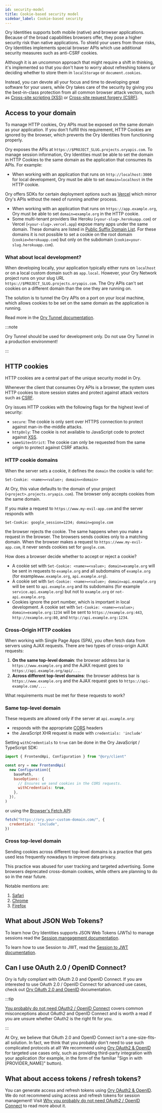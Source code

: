 ```yaml
---
id: security-model
title: Cookie-based security model
sidebar_label: Cookie-based security
---
```


Ory Identities supports both mobile (native) and browser applications. Because of the broad capabilities browsers offer, they pose
a higher security risk than native applications. To shield your users from those risks, Ory Identities implements special browser
APIs which use additional security measures such as anti-CSRF cookies.

Although it is an uncommon approach that might require a shift in thinking, it's implemented so that you don't have to worry about
refreshing tokens or deciding whether to store them in `localStorage` or `document.cookies`.

Instead, you can devote all your focus and time to developing great software for your users, while Ory takes care of the security
by giving you the best-in-class protection from all common browser attack vectors, such as
[Cross-site scripting (XSS)](https://owasp.org/www-community/attacks/xss/) or
[Cross-site request forgery (CSRF)](https://owasp.org/www-community/attacks/csrf/).

## Access to your domain

To manage HTTP cookies, Ory APIs must be exposed on the same domain as your application. If you don't fulfill this requirement,
HTTP Cookies are ignored by the browser, which prevents the Ory Identities from functioning properly.

Ory exposes the APIs at `https://$PROJECT_SLUG.projects.oryapis.com`. To manage session information, Ory Identities must be able
to set the domain in HTTP Cookies to the same domain as the application that consumes its APIs. For example:

- When working with an application that runs on `http://localhost:3000` for local development, Ory must be able to set
  `domain=localhost` in the HTTP cookie.

Ory offers SDKs for certain deployment options such as [Vercel](getting-started/integrate-auth/15_nextjs.mdx) which mirror Ory's
APIs without the need of running another process.

- When working with an application that runs on `https://app.example.org`, Ory must be able to set `domain=example.org` in the
  HTTP cookie.
- Some multi-tenant providers like Heroku (`<your-slug>.herokuapp.com`) or Vercel (`<your-slug>.vercel.app`) expose many apps
  under the same domain. These domains are listed in
  [Public Suffix Domain List](https://publicsuffix.org/list/public_suffix_list.dat). For these domains it is not possible to set a
  cookie on the root domain (`cookie=herokuapp.com`) but only on the subdomain (`cookie=your-slug.herokuapp.com`).

### What about local development?

When developing locally, your application typically either runs on `localhost` or on a local custom domain such as `app.local`.
However, your Ory Network project runs on your slug URL `https://$PROJECT_SLUG.projects.oryapis.com`. The Ory APIs can't set
cookies on a different domain than the one they are running on.

The solution is to tunnel the Ory APIs on a port on your local machine, which allows cookies to be set on the same domain as the
application is running.

Read more in the [Ory Tunnel documentation](./guides/cli/20_proxy-and-tunnel.mdx#ory-tunnel).

:::note

Ory Tunnel should be used for development only. Do not use Ory Tunnel in a production environment!

:::

## HTTP cookies

HTTP cookies are a central part of the unique security model in Ory.

Whenever the client that consumes Ory APIs is a browser, the system uses HTTP cookies to store session states and protect against
attack vectors such as [CSRF](https://owasp.org/www-community/attacks/csrf).

Ory issues HTTP cookies with the following flags for the highest level of security:

- `secure`: The cookie is only sent over HTTPS connection to protect against man-in-the-middle attacks.
- `httpOnly`: The cookie is not available to JavaScript code to protect against
  [XSS](https://owasp.org/www-community/attacks/xss/).
- `sameSite=Strict`: The cookie can only be requested from the same origin to protect against CSRF attacks.

### HTTP cookie domains

When the server sets a cookie, it defines the `domain` the cookie is valid for:

```
Set-Cookie: <name>=<value>; domain=<domain>
```

At Ory, this value defaults to the domain of your project (`<project>.projects.oryapis.com`). The browser only accepts cookies
from the same domain.

If you make a request to `https://www.my-evil-app.com` and the server responds with

```
Set-Cookie: google_session=1234; domain=google.com
```

the browser rejects the cookie. The same happens when you make a request in the browser. The browsers sends cookies only to a
matching domain. When the browser makes a request to `https://www.my-evil-app.com`, it never sends cookies set for `google.com`.

How does a browser decide whether to accept or reject a cookie?

- A cookie set with `Set-Cookie: <name>=<value>; domain=example.org` will be sent in requests to `example.org` and all subdomains
  of `example.org` (for example`www.example.org`, `api.example.org`).
- A cookie set with `Set-Cookie: <name>=<value>; domain=api.example.org` will be sent to `api.example.org` and its subdomains (for
  example `service.api.example.org`) but not to `example.org` or `not-api.example.org`.
- Cookies ignore the port number, which is important in local development. A cookie set with
  `Set-Cookie: <name>=<value>; domain=example.org:1234` will be sent to `https://example.org:443`, `http://example.org:80`, and
  `http://api.example.org:1234`.

### Cross-Origin HTTP cookies

When working with Single Page Apps (SPA), you often fetch data from servers using AJAX requests. There are two types of
cross-origin AJAX requests:

1. **On the same top-level domain**: the browser address bar is `https://www.example.org` and the AJAX request goes to
   `https://api.example.org/api/...`.
2. **Across different top-level domains**: the browser address bar is `https://www.example.org` and the AJAX request goes to
   `https://api-example.com/...`.

What requirements must be met for these requests to work?

### Same top-level domain

These requests are allowed only if the server at `api.example.org`:

- responds with the appropriate [CORS](https://developer.mozilla.org/en-US/docs/Web/HTTP/CORS) headers
- the JavaScript XHR request is made with `credentials: 'include'`

Setting `withCredentials` to `true` can be done in the Ory JavaScript / TypeScript SDK:

```js
import { FrontendApi, Configuration } from "@ory/client"

const ory = new FrontendApi(
  new Configuration({
    basePath,
    baseOptions: {
      // Ensures we send cookies in the CORS requests.
      withCredentials: true,
    },
  }),
)
```

or using the [Browser's Fetch API](https://developer.mozilla.org/en-US/docs/Web/API/Fetch_API):

```js
fetch("https://ory.your-custom-domain.com/", {
  credentials: "include",
})
```

### Cross top-level domain

Sending cookies across different top-level domains is a practice that gets used less frequently nowadays to improve data privacy.

This practice was abused for user tracking and targeted advertising. Some browsers deprecated cross-domain cookies, while others
are planning to do so in the near future.

Notable mentions are:

1. [Safari](https://www.infoq.com/news/2020/04/safari-third-party-cookies-block/)
2. [Chrome](https://www.adexchanger.com/privacy/google-will-limit-cross-site-tracking-in-chrome-by-default-starting-in-february/)
3. [Firefox](https://www.theverge.com/2019/6/4/18650363/firefox-block-trackers-default-enhanced-tracking-protection)

## What about JSON Web Tokens?

To learn how Ory Identities supports JSON Web Tokens (JWTs) to manage sessions read the
[Session mangagement documentation](./kratos/session-management/01_overview.mdx).

To learn how to use Session to JWT, read the [Session to JWT documentation](./identities/session-to-jwt-cors.mdx).

## Can I use OAuth 2.0 / OpenID Connect?

Ory is fully compliant with OAuth 2.0 and OpenID Connect. If you are interested to use OAuth 2.0 / OpenID Connect for advanced use
cases, check out [Ory OAuth 2.0 and OpenID](https://www.ory.sh/hydra) documentation.

:::tip

[You probably do not need OAuth2 / OpenID Connect](https://www.ory.sh/oauth2-openid-connect-do-you-need-use-cases-examples/)
covers common misconceptions about OAuth2 and OpenID Connect and is worth a read if you are unsure whether OAuth2 is the right fit
for you.

:::

At Ory, we believe that OAuth 2.0 and OpenID Connect isn't a one-size-fits-all solution. In fact, we think that you probably don't
need to use such complicated protocols at all! We recommend using [Ory OAuth2 & OpenID](https://www.ory.sh/hydra) for targeted use
cases only, such as providing third-party integration with your application (for example, in the form of the familiar "Sign in
with [PROVIDER_NAME]" button).

## What about access tokens / refresh tokens?

You can generate access and refresh tokens using [Ory OAuth2 & OpenID](https://www.ory.sh/hydra). We do not recommend using access
and refresh tokens for session management! Visit
[ Why you probably do not need OAuth2 / OpenID Connect](https://www.ory.sh/oauth2-openid-connect-do-you-need-use-cases-examples/)
to read more about it.
